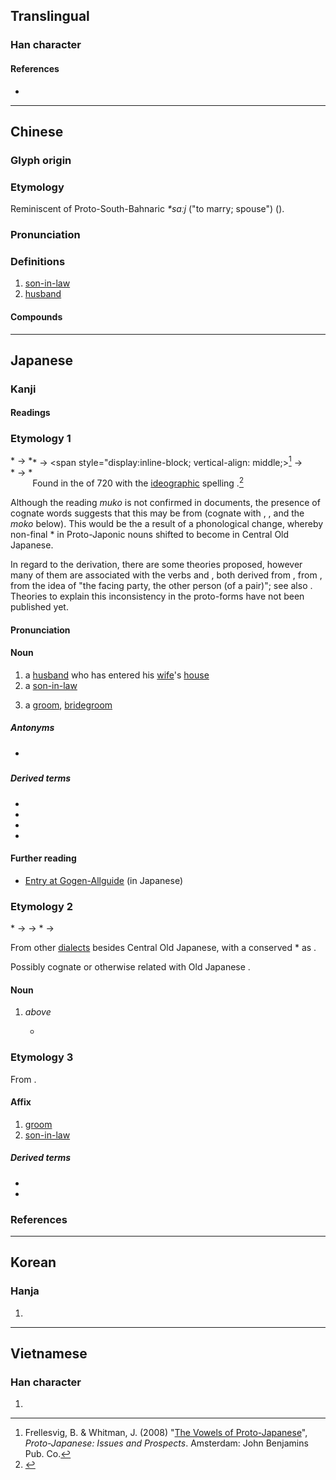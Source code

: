 {{also|聟}}
{{character info}}
==Translingual==

===Han character===
{{Han char|rn=38|rad=女|as=09|sn=12|four=47427|canj=VNOB|ids=⿰女胥}}

====References====
* {{Han ref|kx=0266.090|dkj=06470|dj=0533.160|hdz=21069.140|uh=5A7F|ud=23167|bh=B442|bd=46146}}

----

==Chinese==
{{zh-forms}}

===Glyph origin===
{{Han etym}}

===Etymology===
Reminiscent of Proto-South-Bahnaric ''*saːj'' ("to marry; spouse") ({{zh-ref|Schuessler, 2007}}).

===Pronunciation===
{{zh-pron
|m=xù
|m-s=
|c=sai3
|c-t=
|g=
|h=pfs=
|j=
|mb=
|md=sái
|mn=ml:sè/qz,tw,xm,zz:sài
|mn_note=sè - literary; sài - vernacular
|mn-t=sai3
|w=
|x=
|mc=y
|oc=y
|cat=n
}}

===Definitions===
{{zh-hanzi}}

# [[son-in-law]]
# [[husband]]

====Compounds====
{{zh-der|乘龍佳婿|乘龍快婿|令婿|佳婿|八子七婿|卜婿|友婿|夫婿|女婿|妹婿|姑婿|姪女婿|婭婿|媦婿|子婿|孫女婿|小婿|得婿如龍|快婿|招女婿|招門納婿|東床嬌婿|東床快婿|毛腳女婿|納婿|翁婿|貴婿|賢婿|贅婿|迎婿日|金龜婿|上門女婿}}

{{zh-cat|Male family members}}

----

==Japanese==

===Kanji===
{{ja-kanji|grade=c|rs=女09}}

====Readings====
{{ja-readings
|goon=さい
|kanon=せい
|kun=むこ-
}}

===Etymology 1===
{{ja-kanjitab|むこ|yomi=k|alt=壻,聟}}
&#42;{{IPAfont|/moko/}} → <span style="display:inline-block; vertical-align: middle;><span style="float:left;">*{{IPAfont|⟨muko<sub>1</sub>⟩}} → *{{IPAchar|/mukʷo/}}</span><span style="float:left;clear:both;">*{{IPAfont|⟨mo<sub>(1)</sub>ko<sub>1</sub>⟩}} → *{{IPAchar|/mʷokʷo/}}</span></span><ref>Frellesvig, B. & Whitman, J. (2008) "[http://conf.ling.cornell.edu/whitman/VowelsofProto-Japanese.Martfest.pdf The Vowels of Proto-Japanese]", ''Proto-Japanese: Issues and Prospects''. Amsterdam: John Benjamins Pub. Co.</ref> → {{IPAchar|/muko/}}

Found in the ''{{w|Nihon Shoki}}'' of 720 {{CE}} with the [[ideographic]] spelling {{m|ja|聟}}.<ref name="KDJ">{{R:Kokugo Dai Jiten}}</ref>

Although the reading ''muko'' is not confirmed in {{ncog|ojp|-}} documents, the presence of cognate words suggests that this may be from {{inh|ja|jpx-pro|*moko}} (cognate with {{cog|ryu|むーく|tr=mūku}}, {{cog|xug|むふ|tr=muhu}}, {{cog|mvi|むく|tr=muku}} and the ''moko'' below). This would be the a result of a phonological change, whereby non-final *{{IPAchar|/o/}} in Proto-Japonic nouns shifted to become {{IPAfont|/u/}} in Central Old Japanese.

In regard to the derivation, there are some theories proposed, however many of them are associated with the verbs {{m|ja|向かう|tr=mukau||to [[go]] [[towards]]}} and {{m|ja|迎える|tr=mukaeru||to [[receive]]}}, both derived from {{m|ja|向く|tr=muku||to [[turn]] [[toward]]}}, from {{cog|jpx-pro|*muk-}}, from the idea of "the facing party, the other person (of a pair)"; see also {{m|ja|向こう|tr=mukō||the other side, the facing side}}. Theories to explain this inconsistency in the proto-forms have not been published yet.

====Pronunciation====
{{ja-pron|むこ|acc=1|acc_ref=DJR}}

====Noun====
{{ja-noun|むこ}}

# a [[husband]] who has entered his [[wife]]'s [[house]]
# a [[son-in-law]]
#: {{syn|ja|女婿|tr1=josei|娘婿|tr2=musumemuko}}
# a [[groom]], [[bridegroom]] {{gl|[[man]] who is about to get [[marry|married]]}}
#: {{syn|ja|新郎|tr1=shinrō|花婿|tr2=hanamuko}}

=====Antonyms=====
* {{s|all senses}} {{ja-r|嫁|よめ}}

=====Derived terms=====
{{der-top3}}
* {{ja-r|婿 養%子|むこ よう%し}}
* {{ja-r|入り婿|いりむこ}}
* {{ja-r|花%婿|はな%むこ}}
* {{ja-r|娘%婿|むすめ%むこ}}
{{der-bottom}}

====Further reading====
* [http://gogen-allguide.com/mu/muko.html Entry at Gogen-Allguide] (in Japanese)

===Etymology 2===
{{ja-kanjitab|もこ|yomi=irr|alt=聟}}
&#42;{{IPAfont|/moko/}} → {{IPAfont|⟨mo<sub>(1)</sub>ko<sub>1</sub>⟩}} → *{{IPAchar|/mʷokʷo/}} → {{IPAchar|/moko/}}

From other {{inh|ja|ojp|-}} [[dialect]]s besides Central Old Japanese, with a conserved *{{IPAchar|/o/}} as {{IPAfont|⟨o<sub>1</sub>⟩}}.

Possibly cognate or otherwise related with Old Japanese {{m|ja|もこ|tr=mo<sub>1</sub>ko<sub>1</sub>||[[companion]], [[fellow]]}}.

====Noun====
{{ja-noun|もこ}}

# {{lb|ja|dialectal|Tōhoku|Northern Kantō|Niigata|Nagano|Chūgoku|etc.}} {{nonstandard form of|ja||むこ|tr=muko|nodot=1}} ''above''
#* {{RQ:Shinsen Jikyō}}
#*: {{usex|ja|聟 '''毛古'''、又{{m|ja|敵|加太支}}|Groom: '''''moko''''', also ''kataki'' (“[[enemy]]”)}}

===Etymology 3===
{{ja-kanjitab|yomi=kanon|せい|alt=壻}}

From {{der|ja|ltc|sort=せい|-}} {{ltc-l|婿}}.

====Affix====
{{ja-pos|affix|せい}}

# [[groom]]
# [[son-in-law]]

=====Derived terms=====
* {{ja-r|女%婿|じょ%せい}}
* {{ja-r|令%婿|れい%せい}}

===References===
<references/>

----

==Korean==

===Hanja===
{{ko-hanja|hangeul=서|rv=seo|mr=sŏ}}

# {{rfdef|ko|sort=女09}}

----

==Vietnamese==

===Han character===
{{vi-readings|reading=tế|rs=女09}}

# {{rfdef|vi|sort=女09}}